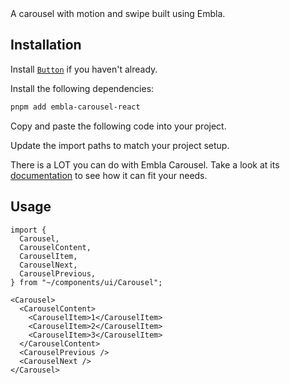 
<Title>Carousel</Title>
<Description>A carousel with motion and swipe built using Embla.</Description>
<ComponentPreview id="carousel" />

## Installation
<Steps>

<StepTitle>Install [`Button`](/docs/components/primitives/button) if you haven't already.</StepTitle>

<StepTitle>Install the following dependencies:</StepTitle>
<StepContent>
```bash
pnpm add embla-carousel-react
```
</StepContent>

<StepTitle>Copy and paste the following code into your project.</StepTitle>
<StepContent>
<FileSource id="carousel" />
</StepContent>

<StepTitle>Update the import paths to match your project setup.</StepTitle>

<StepTitle>There is a LOT you can do with Embla Carousel. Take a look at its [documentation](https://www.embla-carousel.com/get-started/react/) to see how it can fit your needs.</StepTitle>

</Steps>

## Usage
```tsx
import {
  Carousel,
  CarouselContent,
  CarouselItem,
  CarouselNext,
  CarouselPrevious,
} from "~/components/ui/Carousel";
```

```tsx
<Carousel>
  <CarouselContent>
    <CarouselItem>1</CarouselItem>
    <CarouselItem>2</CarouselItem>
    <CarouselItem>3</CarouselItem>
  </CarouselContent>
  <CarouselPrevious />
  <CarouselNext />
</Carousel>
```

<Footer previousLabel="Card" previousHref="/docs/components/patterns/card" nextLabel="Collapsible" nextHref="/docs/components/patterns/collapsible" />
